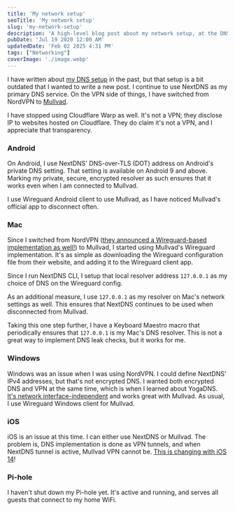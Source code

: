 ```yaml
---
title: 'My network setup'
seoTitle: 'My network setup'
slug: 'my-network-setup'
description: 'A high-level blog post about my network setup, at the DNS and VPN-level.'
pubDate: 'Jul 19 2020 12:00 AM'
updatedDate: 'Feb 02 2025 4:31 PM'
tags: ["Networking"]
coverImage: './image.webp'
---
```


I have written about [my DNS setup](https://www.arun.blog/my-dns-setup/) in the past, but that setup is a bit outdated that I wanted to write a new post. I continue to use NextDNS as my primary DNS service. On the VPN side of things, I have switched from NordVPN to [Mullvad](https://mullvad.net/).


I have stopped using Cloudflare Warp as well. It's not a VPN; they disclose IP to websites hosted on Cloudflare. They do claim it's not a VPN, and I appreciate that transparency.


### Android


On Android, I use NextDNS' DNS-over-TLS (DOT) address on Android's private DNS setting. That setting is available on Android 9 and above. Marking my private, secure, encrypted resolver as such ensures that it works even when I am connected to Mullvad.


I use Wireguard Android client to use Mullvad, as I have noticed Mullvad's official app to disconnect often.


### Mac


Since I switched from NordVPN ([they announced a Wireguard-based implementation as well!](https://support.nordvpn.com/General-info/1438624372/What-is-NordLynx.htm)) to Mullvad, I started using Mullvad's Wireguard implementation. It's as simple as downloading the Wireguard configuration file from their website, and adding it to the Wireguard client app.


Since I run NextDNS CLI, I setup that local resolver address `127.0.0.1` as my choice of DNS on the Wireguard config.


As an additional measure, I use `127.0.0.1` as my resolver on Mac's network settings as well. This ensures that NextDNS continues to be used when disconnected from Mullvad.


Taking this one step further, I have a Keyboard Maestro macro that periodically ensures that `127.0.0.1` is my Mac's DNS resolver. This is not a great way to implement DNS leak checks, but it works for me.


### Windows


Windows was an issue when I was using NordVPN. I could define NextDNS' IPv4 addresses, but that's not encrypted DNS. I wanted both encrypted DNS and VPN at the same time, which is when I learned about YogaDNS. [It's network interface-independent](http://yogadns.com/docs/interfaces/#problem) and works great with Mullvad. As usual, I use Wireguard Windows client for Mullvad.


### iOS


iOS is an issue at this time. I can either use NextDNS or Mullvad. The problem is, DNS implementation is done as VPN tunnels, and when NextDNS tunnel is active, Mullvad VPN cannot be. [This is changing with iOS 14](https://www.arun.blog/encrypted-dns-on-ios/)!


### Pi-hole


I haven't shut down my Pi-hole yet. It's active and running, and serves all guests that connect to my home WiFi.

